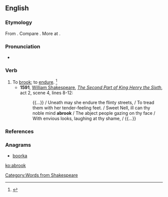 ==English==

===Etymology===
From {{prefix|a|brook|gloss2=to endure|lang=en}}. Compare {{etyl|ang|-}} {{m|ang|ābrūcan||to eat}}. More at {{l/en|brook}}.

===Pronunciation===
* {{a|US}} {{IPA|/əˈbɹʊk/|lang=en}}

===Verb===
{{en-verb}}
# To [[brook]]; to [[endure]]. {{defdate|First attested in the late 16<sup>th</sup> century.}}<ref>{{R:SOED5|page=8}}</ref>
#* '''1591''', [[w:William Shakespeare|William Shakespeare]], ''[[s:The Second Part of King Henry the Sixth|The Second Part of King Henry the Sixth]]'', act 2, scene 4, lines 8-12:
#*: {{...}} / Uneath may she endure the flinty streets, / To tread them with her tender-feeling feet. / Sweet Nell, ill can thy noble mind '''abrook''' / The abject people gazing on thy face / With envious looks, laughing at thy shame, / {{...}}

===References===
<references/>

===Anagrams===
* [[boorka#English|boorka]]

[[Category:Words from Shakespeare]]

[[ko:abrook]]